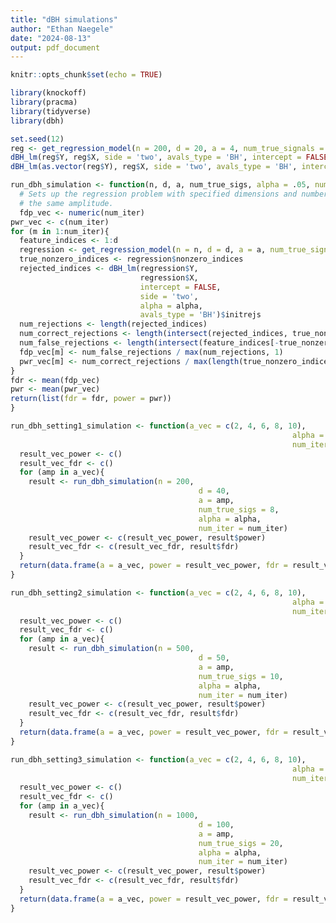 ```yaml
---
title: "dBH simulations"
author: "Ethan Naegele"
date: "2024-08-13"
output: pdf_document
---
```


```r
knitr::opts_chunk$set(echo = TRUE)
```

```r
library(knockoff)
library(pracma)
library(tidyverse)
library(dbh)
```

```r
set.seed(12)
reg <- get_regression_model(n = 200, d = 20, a = 4, num_true_signals = 5)
dBH_lm(reg$Y, reg$X, side = 'two', avals_type = 'BH', intercept = FALSE)
dBH_lm(as.vector(reg$Y), reg$X, side = 'two', avals_type = 'BH', intercept = FALSE)
```


```r
run_dbh_simulation <- function(n, d, a, num_true_sigs, alpha = .05, num_iter = 500){
  # Sets up the regression problem with specified dimensions and number of true signals, all of which have
  # the same amplitude. 
  fdp_vec <- numeric(num_iter)
pwr_vec <- c(num_iter)
for (m in 1:num_iter){
  feature_indices <- 1:d
  regression <- get_regression_model(n = n, d = d, a = a, num_true_signals = num_true_sigs)
  true_nonzero_indices <- regression$nonzero_indices
  rejected_indices <- dBH_lm(regression$Y, 
                             regression$X, 
                             intercept = FALSE, 
                             side = 'two', 
                             alpha = alpha, 
                             avals_type = 'BH')$initrejs
  num_rejections <- length(rejected_indices)
  num_correct_rejections <- length(intersect(rejected_indices, true_nonzero_indices))
  num_false_rejections <- length(intersect(feature_indices[-true_nonzero_indices], rejected_indices))
  fdp_vec[m] <- num_false_rejections / max(num_rejections, 1)
  pwr_vec[m] <- num_correct_rejections / max(length(true_nonzero_indices), 1)
}
fdr <- mean(fdp_vec)
pwr <- mean(pwr_vec)
return(list(fdr = fdr, power = pwr))
}
```


```r
run_dbh_setting1_simulation <- function(a_vec = c(2, 4, 6, 8, 10), 
                                                               alpha = .05, 
                                                               num_iter = 500){
  result_vec_power <- c()
  result_vec_fdr <- c()
  for (amp in a_vec){
    result <- run_dbh_simulation(n = 200,
                                          d = 40,
                                          a = amp, 
                                          num_true_sigs = 8,
                                          alpha = alpha,
                                          num_iter = num_iter)
    result_vec_power <- c(result_vec_power, result$power)
    result_vec_fdr <- c(result_vec_fdr, result$fdr)
  }
  return(data.frame(a = a_vec, power = result_vec_power, fdr = result_vec_fdr))
}
```


```r
run_dbh_setting2_simulation <- function(a_vec = c(2, 4, 6, 8, 10), 
                                                               alpha = .05, 
                                                               num_iter = 500){
  result_vec_power <- c()
  result_vec_fdr <- c()
  for (amp in a_vec){
    result <- run_dbh_simulation(n = 500,
                                          d = 50,
                                          a = amp, 
                                          num_true_sigs = 10,
                                          alpha = alpha,
                                          num_iter = num_iter)
    result_vec_power <- c(result_vec_power, result$power)
    result_vec_fdr <- c(result_vec_fdr, result$fdr)
  }
  return(data.frame(a = a_vec, power = result_vec_power, fdr = result_vec_fdr))
}
```

```r
run_dbh_setting3_simulation <- function(a_vec = c(2, 4, 6, 8, 10), 
                                                               alpha = .05, 
                                                               num_iter = 500){
  result_vec_power <- c()
  result_vec_fdr <- c()
  for (amp in a_vec){
    result <- run_dbh_simulation(n = 1000,
                                          d = 100,
                                          a = amp, 
                                          num_true_sigs = 20,
                                          alpha = alpha,
                                          num_iter = num_iter)
    result_vec_power <- c(result_vec_power, result$power)
    result_vec_fdr <- c(result_vec_fdr, result$fdr)
  }
  return(data.frame(a = a_vec, power = result_vec_power, fdr = result_vec_fdr))
}
```

